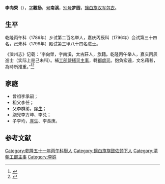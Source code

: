 '''李向榮'''（{{bd|1756年| |？}}），[[表字|字]]'''觀扬'''，[[号|号]]'''南溪'''，[[别号|别号]]'''梦园'''，[[镶白旗包衣|镶白旗汉军包衣]]。

==生平==
乾隆丙午科（1786年）乡试第二百名举人，嘉庆丙辰科（1796年）会试第三十四名，己未科（1799年）殿试第三甲八十四名进士。

《灤州志》记载：“李向榮，字南溪，太古莊人，旗籍。乾隆丙午举人，嘉庆丙辰進士（实际上是己未科）。補[[工部|工部]][[營繕司|營繕司]][[主事|主事]]，轉[[都虞司|都虞司]]。抱負宏遠，文名藉甚，為時所推重。”<ref>{{cite book |title=灤州志. Taiwan: 成文出版社, 1969.}}</ref><ref>{{cite book |title=地方志人物傳記資料叢刊: 華北卷. China: 北京圖書館出版社, 2002.}}</ref>

==家庭==
*曾祖李承嗣；
*祖父李任；
*父李群弟，[[庠生|庠生]]；
*胞兄李方坤、李兑；
*子李均，[[庠生|庠生]]、李長庚。

==参考文献==
{{reflist}}
{{嘉慶四年己未科殿試金榜}}
[[Category:乾隆五十一年丙午科舉人|Category:乾隆五十一年丙午科舉人]]
[[Category:镶白旗旗鼓佐领下人|Category:镶白旗旗鼓佐领下人]]
[[Category:清朝工部主事|Category:清朝工部主事]]
[[Category:李姓|Category:李姓]]